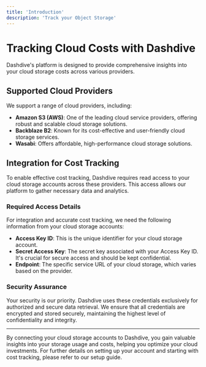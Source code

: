```yaml
---
title: 'Introduction'
description: 'Track your Object Storage'
---
```

# Tracking Cloud Costs with Dashdive

Dashdive's platform is designed to provide comprehensive insights into your cloud storage costs across various providers. 

## Supported Cloud Providers

We support a range of cloud providers, including:

- **Amazon S3 (AWS)**: One of the leading cloud service providers, offering robust and scalable cloud storage solutions.
- **Backblaze B2**: Known for its cost-effective and user-friendly cloud storage services.
- **Wasabi**: Offers affordable, high-performance cloud storage solutions.

## Integration for Cost Tracking

To enable effective cost tracking, Dashdive requires read access to your cloud storage accounts across these providers. This access allows our platform to gather necessary data and analytics.

### Required Access Details

For integration and accurate cost tracking, we need the following information from your cloud storage accounts:

- **Access Key ID**: This is the unique identifier for your cloud storage account.
- **Secret Access Key**: The secret key associated with your Access Key ID. It's crucial for secure access and should be kept confidential.
- **Endpoint**: The specific service URL of your cloud storage, which varies based on the provider.

### Security Assurance

Your security is our priority. Dashdive uses these credentials exclusively for authorized and secure data retrieval. We ensure that all credentials are encrypted and stored securely, maintaining the highest level of confidentiality and integrity.

---

By connecting your cloud storage accounts to Dashdive, you gain valuable insights into your storage usage and costs, helping you optimize your cloud investments. For further details on setting up your account and starting with cost tracking, please refer to our setup guide.
